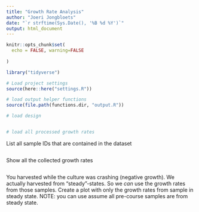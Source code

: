 ```yaml
---
title: "Growth Rate Analysis"
author: "Joeri Jongbloets"
date: "`r strftime(Sys.Date(), '%B %d %Y')`"
output: html_document
---
```


```r
knitr::opts_chunk$set(
  echo = FALSE, warning=FALSE
  
)

library("tidyverse")
```

```r
# Load project settings
source(here::here("settings.R"))

# load output helper functions
source(file.path(functions.dir, "output.R"))

# load design


# load all processed growth rates

```
List all sample IDs that are contained in the dataset

```r

```

Show all the collected growth rates

```r

```

You harvested while the culture was crashing (negative growth). We actually harvested from "steady"-states. So we *can* use the growth rates from those samples. Create a plot with only the growth rates from sample in steady state.
NOTE: you can use assume all pre-course samples are from steady state.

```r

```
